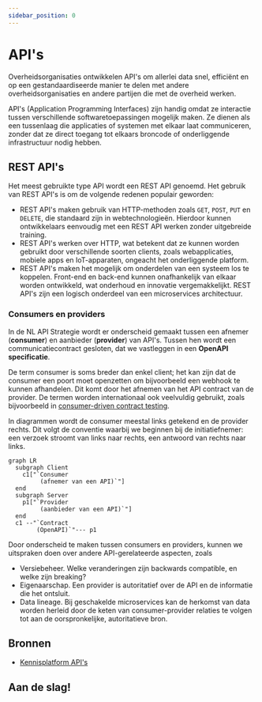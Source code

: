 ```yaml
---
sidebar_position: 0
---
```




# API's

Overheidsorganisaties ontwikkelen API's om allerlei data snel, efficiënt en op een gestandaardiseerde manier te delen met andere overheidsorganisaties en andere partijen die met de overheid werken.

API's (Application Programming Interfaces) zijn handig omdat ze interactie tussen verschillende softwaretoepassingen mogelijk maken. Ze dienen als een tussenlaag die applicaties of systemen met elkaar laat communiceren, zonder dat ze direct toegang tot elkaars broncode of onderliggende infrastructuur nodig hebben.

## REST API's

Het meest gebruikte type API wordt een REST API genoemd. Het gebruik van REST API's is om de volgende redenen populair geworden:

- REST API's maken gebruik van HTTP-methoden zoals `GET`, `POST`, `PUT` en `DELETE`, die standaard zijn in webtechnologieën. Hierdoor kunnen ontwikkelaars eenvoudig met een REST API werken zonder uitgebreide training.
- REST API's werken over HTTP, wat betekent dat ze kunnen worden gebruikt door verschillende soorten clients, zoals webapplicaties, mobiele apps en IoT-apparaten, ongeacht het onderliggende platform.
- REST API's maken het mogelijk om onderdelen van een systeem los te koppelen. Front-end en back-end kunnen onafhankelijk van elkaar worden ontwikkeld, wat onderhoud en innovatie vergemakkelijkt. REST API's zijn een logisch onderdeel van een microservices architectuur.

### Consumers en providers

In de NL API Strategie wordt er onderscheid gemaakt tussen een afnemer (**consumer**) en aanbieder (**provider**) van API's. 
Tussen hen wordt een communicatiecontract
gesloten, dat we vastleggen in een **OpenAPI specificatie**. 

De term consumer is soms breder dan enkel client; het kan zijn dat de consumer een poort moet openzetten
   om bijvoorbeeld een webhook te kunnen afhandelen. Dit komt door het afnemen van het API contract
   van de provider.
De termen worden internationaal ook veelvuldig gebruikt, zoals bijvoorbeeld in 
[consumer-driven contract testing](https://microsoft.github.io/code-with-engineering-playbook/automated-testing/cdc-testing/).

In diagrammen wordt de consumer meestal links getekend en de provider rechts. 
Dit volgt de conventie waarbij we beginnen bij de initiatiefnemer: een verzoek stroomt van links naar rechts, een antwoord van rechts naar links.

```mermaid
graph LR
  subgraph Client
    c1["`Consumer
         (afnemer van een API)`"]
  end
  subgraph Server
    p1["`Provider
         (aanbieder van een API)`"]
  end
  c1 --"`Contract
        (OpenAPI)`"--- p1
```


Door onderscheid te maken tussen consumers en providers, kunnen we uitspraken doen over andere API-gerelateerde aspecten, zoals

- Versiebeheer. Welke veranderingen zijn backwards compatible, en welke zijn breaking?
- Eigenaarschap. Een provider is autoritatief over de API en de informatie die het ontsluit.
- Data lineage. Bij geschakelde microservices kan de herkomst van data worden herleid 
  door de keten van consumer-provider relaties te volgen tot aan de oorspronkelijke, autoritatieve bron.

## Bronnen

- [Kennisplatform API's](/communities/kennisplatform-apis/)


## Aan de slag!
<Grid>
  <Card
    appearance="default"
    description="Test je API op onvoorziene resultaten met WuppieFuzz en voorkom data breaches."
    heading="Test je API met fuzzing"
    href="./tools/wuppiefuzz"
    linkLabel="Naar de tutorial"
  />
</Grid>

<br />
<br />




